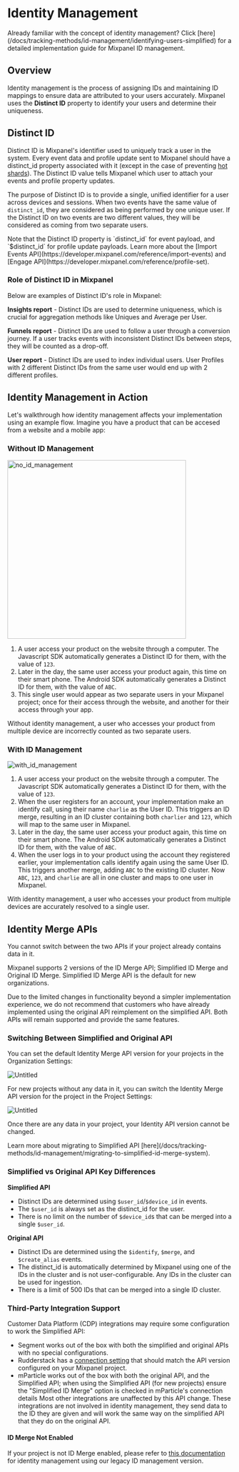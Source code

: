 
# Identity Management

<Callout type="info">
  Already familiar with the concept of identity management? Click [here](/docs/tracking-methods/id-management/identifying-users-simplified) for a detailed implementation guide for Mixpanel ID management.
</Callout>

## Overview

Identity management is the process of assigning IDs and maintaining ID mappings to ensure data are attributed to your users accurately. Mixpanel uses the **Distinct ID** property to identify your users and determine their uniqueness.

## Distinct ID

Distinct ID is Mixpanel's identifier used to uniquely track a user in the system. Every event data and profile update sent to Mixpanel should have a distinct_id property associated with it (except in the case of preventing [hot shards](/docs/debugging/distinct-id-limits)). The Distinct ID value tells Mixpanel which user to attach your events and profile property updates.

The purpose of Distinct ID is to provide a single, unified identifier for a user across devices and sessions. When two events have the same value of `distinct_id`, they are considered as being performed by one unique user. If the Distinct ID on two events are two different values, they will be considered as coming from two separate users.

<Callout type="warning">
    Note that the Distinct ID property is `distinct_id` for event payload, and `$distinct_id` for profile update payloads. Learn more about the [Import Events API](https://developer.mixpanel.com/reference/import-events) and [Engage API](https://developer.mixpanel.com/reference/profile-set).
</Callout>

### Role of Distinct ID in Mixpanel

Below are examples of Distinct ID's role in Mixpanel:

**Insights report** - Distinct IDs are used to determine uniqueness, which is crucial for aggregation methods like Uniques and Average per User.

**Funnels report** - Distinct IDs are used to follow a user through a conversion journey. If a user tracks events with inconsistent Distinct IDs between steps, they will be counted as a drop-off.

**User report** - Distinct IDs are used to index individual users. User Profiles with 2 different Distinct IDs from the same user would end up with 2 different profiles.

## Identity Management in Action

Let's walkthrough how identity management affects your implementation using an example flow. Imagine you have a product that can be accesed from a website and a mobile app:

### Without ID Management

<img src="/no_id_management.png" alt="no_id_management" width="400"/>

1. A user access your product on the website through a computer. The Javascript SDK automatically generates a Distinct ID for them, with the value of `123`.
2. Later in the day, the same user access your product again, this time on their smart phone. The Android SDK automatically generates a Distinct ID for them, with the value of `ABC`.
3. This single user would appear as two separate users in your Mixpanel project; once for their access through the website, and another for their access through your app.

Without identity management, a user who accesses your product from multiple device are incorrectly counted as two separate users.

### With ID Management

![with_id_management](/with_id_management.png)

1. A user access your product on the website through a computer. The Javascript SDK automatically generates a Distinct ID for them, with the value of `123`.
2. When the user registers for an account, your implementation make an identify call, using their name `charlie` as the User ID. This triggers an ID merge, resulting in an ID cluster containing both `charlier` and `123`, which will map to the same user in Mixpanel.
3. Later in the day, the same user access your product again, this time on their smart phone. The Android SDK automatically generates a Distinct ID for them, with the value of `ABC`.
4. When the user logs in to your product using the account they registered earlier, your implementation calls identify again using the same User ID. This triggers another merge, adding `ABC` to the existing ID cluster. Now `ABC`, `123`, and `charlie` are all in one cluster and maps to one user in Mixpanel.

With identity management, a user who accesses your product from multiple devices are accurately resolved to a single user.

## Identity Merge APIs

<Callout type="warning">
  You cannot switch between the two APIs if your project already contains data in it.
</Callout>

Mixpanel supports 2 versions of the ID Merge API; Simplified ID Merge and Original ID Merge. Simplified ID Merge API is the default for new organizations.

Due to the limited changes in functionality beyond a simpler implementation experience, we do not recommend that customers who have already implemented using the original API reimplement on the simplified API. Both APIs will remain supported and provide the same features.

### Switching Between Simplified and Original API

You can set the default Identity Merge API version for your projects in the Organization Settings:

![Untitled](/Tracking/id-merge-org-settings.png)

For new projects without any data in it, you can switch the Identity Merge API version for the project in the Project Settings:

![Untitled](/Tracking/id-merge-project-settings.png)

Once there are any data in your project, your Identity API version cannot be changed.

<Callout type="info" >
  Learn more about migrating to Simplified API [here](/docs/tracking-methods/id-management/migrating-to-simplified-id-merge-system).
</Callout>

### Simplified vs Original API Key Differences

**Simplified API**

- Distinct IDs are determined using `$user_id`/`$device_id` in events.
- The `$user_id` is always set as the distinct_id for the user.
- There is no limit on the number of `$device_id`s that can be merged into a single `$user_id`.

**Original API**

- Distinct IDs are determined using the `$identify`, `$merge`, and `$create_alias` events.
- The distinct_id is automatically determined by Mixpanel using one of the IDs in the cluster and is not user-configurable. Any IDs in the cluster can be used for ingestion.
- There is a limit of 500 IDs that can be merged into a single ID cluster.

### Third-Party Integration Support
Customer Data Platform (CDP) integrations may require some configuration to work the Simplified API:

- Segment works out of the box with both the simplified and original APIs with no special configurations.
- Rudderstack has a [connection setting](https://www.rudderstack.com/docs/destinations/streaming-destinations/mixpanel/#connection-settings) that should match the API version configured on your Mixpanel project.
- mParticle works out of the box with both the original API, and the Simplified API; when using the Simplified API (for new projects) ensure the "Simplified ID Merge" option is checked in mParticle's connection details
Most other integrations are unaffected by this API change. These integrations are not involved in identity management, they send data to the ID they are given and will work the same way on the simplified API that they do on the original API.

#### ID Merge Not Enabled

If your project is not ID Merge enabled, please refer to [this documentation](https://github.com/mixpanel/docs/blob/main/legacy/aliases.md) for identity management using our legacy ID management version.
